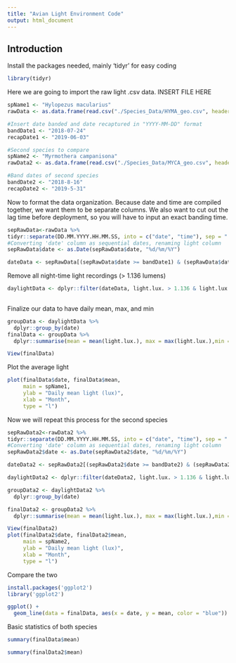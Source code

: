 ```yaml
---
title: "Avian Light Environment Code"
output: html_document
---
```



## Introduction

Install the packages needed, mainly 'tidyr' for easy coding

```r
library(tidyr)
```

Here we are going to import the raw light .csv data. INSERT FILE HERE

```r
spName1 <- "Hylopezus macularius"
rawData <- as.data.frame(read.csv("./Species_Data/HYMA_geo.csv", header=TRUE))

#Insert date banded and date recaptured in "YYYY-MM-DD" format
bandDate1 <- "2018-07-24"
recapDate1 <- "2019-06-03"

#Second species to compare
spName2 <- "Myrmothera campanisona"
rawData2 <- as.data.frame(read.csv("./Species_Data/MYCA_geo.csv", header = TRUE))

#Band dates of second species
bandDate2 <- "2018-8-16"
recapDate2 <- "2019-5-31"
```

Now to format the data organization. Because date and time are compiled together, we want them to be separate columns. We also want to cut out the lag time before deployment, so you will have to input an exact banding time.

```r
sepRawData<-rawData %>%
tidyr::separate(DD.MM.YYYY.HH.MM.SS, into = c("date", "time"), sep = " ")
#Converting 'date' column as sequential dates, renaming light column
sepRawData$date <- as.Date(sepRawData$date, "%d/%m/%Y")

dateData <- sepRawData[(sepRawData$date >= bandDate1) & (sepRawData$date <= recapDate1) ,]

```


Remove all night-time light recordings (> 1.136 lumens)

```r
daylightData <- dplyr::filter(dateData, light.lux. > 1.136 & light.lux. < 1000)
  
```

Finalize our data to have daily mean, max, and min

```r
groupData <- daylightData %>% 
  dplyr::group_by(date)
finalData <- groupData %>%
  dplyr::summarise(mean = mean(light.lux.), max = max(light.lux.),min = min(light.lux.))

View(finalData)
```

Plot the average light

```r
plot(finalData$date, finalData$mean,
     main = spName1,
     ylab = "Daily mean light (lux)",
     xlab = "Month",
     type = "l")
```

Now we will repeat this process for the second species
```r
sepRawData2<-rawData2 %>%
tidyr::separate(DD.MM.YYYY.HH.MM.SS, into = c("date", "time"), sep = " ")
#Converting 'date' column as sequential dates, renaming light column
sepRawData2$date <- as.Date(sepRawData2$date, "%d/%m/%Y")

dateData2 <- sepRawData2[(sepRawData2$date >= bandDate2) & (sepRawData2$date <= recapDate2) ,]

daylightData2 <- dplyr::filter(dateData2, light.lux. > 1.136 & light.lux. < 1000)

groupData2 <- daylightData2 %>% 
  dplyr::group_by(date)

finalData2 <- groupData2 %>%
  dplyr::summarise(mean = mean(light.lux.), max = max(light.lux.),min = min(light.lux.))

View(finalData2)
plot(finalData2$date, finalData2$mean,
     main = spName2,
     ylab = "Daily mean light (lux)",
     xlab = "Month",
     type = "l")
```


Compare the two
```r
install.packages('ggplot2')
library('ggplot2')

ggplot() + 
  geom_line(data = finalData, aes(x = date, y = mean, color = "blue")) + geom_line(data = finalData2, aes(x = date, y = mean, color = "red"))
```

Basic statistics of both species
```r
summary(finalData$mean)

summary(finalData2$mean)

```


